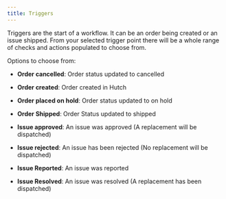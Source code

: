 ```yaml
---
title: Triggers
---
```


Triggers are the start of a workflow. It can be an order being created or an issue shipped. From your selected trigger point there will be a whole range of checks and actions populated to choose from.

Options to choose from:

- **Order cancelled**: Order status updated to cancelled

- **Order created**: Order created in Hutch

- **Order placed on hold**: Order status updated to on hold

- **Order Shipped**: Order Status updated to shipped

- **Issue approved**: An issue was approved (A replacement will be dispatched)

- **Issue rejected**: An issue has been rejected (No replacement will be dispatched)

- **Issue Reported**: An issue was reported

- **Issue Resolved**: An issue was resolved (A replacement has been dispatched)
